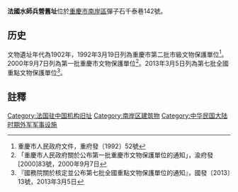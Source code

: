 {{msg:重慶市文物保護單位
|名稱 = 法國水師兵營舊址
|編號 = 57
|圖片 = 大法國水師軍.jpg
|級別 = 4
|分類 = 
|時代 = 1902年
|地点 = {{PRC}}<br>[[重慶市|重慶市]][[南岸區|南岸區]]彈子石千泰巷142號
|坐標 = 
|登錄 = 1992年3月19日
}}
{{msg:重慶市文物保護單位
|名稱 = 法國水師兵營
|編號 = 92
|圖片 = 
|級別 = 5
|分類 = 
|時代 = 1902年
|地点 = {{PRC}}<br>[[重慶市|重慶市]][[南岸區|南岸區]]彈子石千泰巷142號
|坐標 = 
|登錄 = 2000年9月7日
}}
{{msg:重慶市文物保護單位
|名稱 = [[同盟國駐渝外交機構舊址群|同盟國駐渝外交機構舊址群]]-法國水師兵營舊址
|編號 = 1877
|圖片 = 
|級別 = 107
|分類 = 
|時代 = 1938～1946年
|地点 = {{PRC}}<br>[[重慶市|重慶市]][[南岸區|南岸區]]、[[渝中區|渝中區]]
|坐標 =
|登錄 = 2013年3月5日
}}
'''法國水師兵營舊址'''位於[[重慶市|重慶市]][[南岸區|南岸區]]彈子石千泰巷142號。

==历史==
文物遺址年代為1902年，1992年3月19日列為重慶市第二批市級文物保護單位<ref>重慶市人民政府文件，重府發〔1992〕52號</ref>。2000年9月7日列為第一批重慶市文物保護單位<ref>「重慶市人民政府關於公布第一批重慶市文物保護單位的通知」，渝府發[2000]83號，2000年9月7日</ref>。2013年3月5日列為第七批全國重點文物保護單位<ref>『國務院關於核定並公布第七批全國重點文物保護單位的通知』，國發〔2013〕13號，2013年3月5日</ref>。

== 註釋 ==
{{reflist}}

{{文物保護單位小作品}}
{{重慶全國重點文物保護單位}}

[[Category:法国驻中国机构旧址|Category:法国驻中国机构旧址]]
[[Category:南岸区建筑物|Category:南岸区建筑物]]
[[Category:中华民国大陆时期外军军事设施|Category:中华民国大陆时期外军军事设施]]